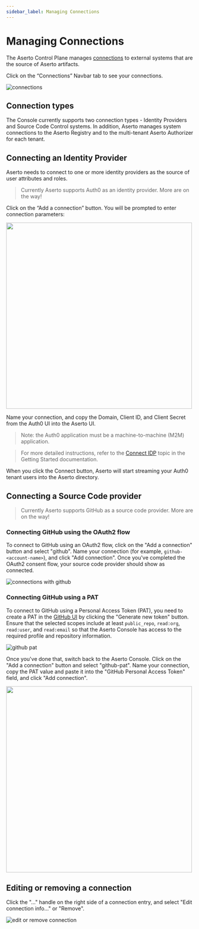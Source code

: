 ```yaml
---
sidebar_label: Managing Connections
---
```


# Managing Connections

The Aserto Control Plane manages [connections](/overview/connections) to external systems that are 
the source of Aserto artifacts.

Click on the “Connections” Navbar tab to see your connections.

![connections](/connections.png)

## Connection types

The Console currently supports two connection types - Identity Providers and Source Code Control systems. 
In addition, Aserto manages system connections to the Aserto Registry and to the multi-tenant Aserto Authorizer 
for each tenant.

## Connecting an Identity Provider

Aserto needs to connect to one or more identity providers as the source of user attributes and roles. 

> Currently Aserto supports Auth0 as an identity provider. More are on the way!

Click on the “Add a connection” button. You will be prompted to enter connection parameters:

[<img src="/connect-auth0.png" width="500px" />](/connect-auth0.png)

Name your connection, and copy the Domain, Client ID, and Client Secret from the Auth0 UI into the Aserto UI.

> Note: the Auth0 application must be a machine-to-machine (M2M) application.

> For more detailed instructions, refer to the [Connect IDP](/getting-started/connect-idp) topic in the 
Getting Started documentation.

When you click the Connect button, Aserto will start streaming your Auth0 tenant users into 
the Aserto directory.

## Connecting a Source Code provider

> Currently Aserto supports GitHub as a source code provider. More are on the way!

### Connecting GitHub using the OAuth2 flow

To connect to GitHub using an OAuth2 flow, click on the "Add a connection" button and select "github". Name 
your connection (for example, `github-<account-name>`), and click "Add connection". Once you've completed the 
OAuth2 consent flow, your source code provider should show as connected.

![connections with github](/connections-with-github.png)

### Connecting GitHub using a PAT

To connect to GitHub using a Personal Access Token (PAT), you need to create a PAT in the 
[GitHub UI](https://github.com/settings/tokens) by clicking the "Generate new token" button. 
Ensure that the selected scopes include at least `public_repo`, `read:org`, `read:user`, and `read:email` 
so that the Aserto Console has access to the required profile and repository information.

![github pat](/github-pat.png)

Once you've done that, switch back to the Aserto Console. Click on the "Add a connection" button and 
select "github-pat". Name your connection, copy the PAT value and paste it into the 
"GitHub Personal Access Token" field, and click "Add connection".

[<img src="/connect-github-pat.png" width="500px" />](/connect-github-pat.png)

## Editing or removing a connection

Click the "..." handle on the right side of a connection entry, and select "Edit connection info..." or "Remove". 

![edit or remove connection](/edit-or-remove-connection.png)
